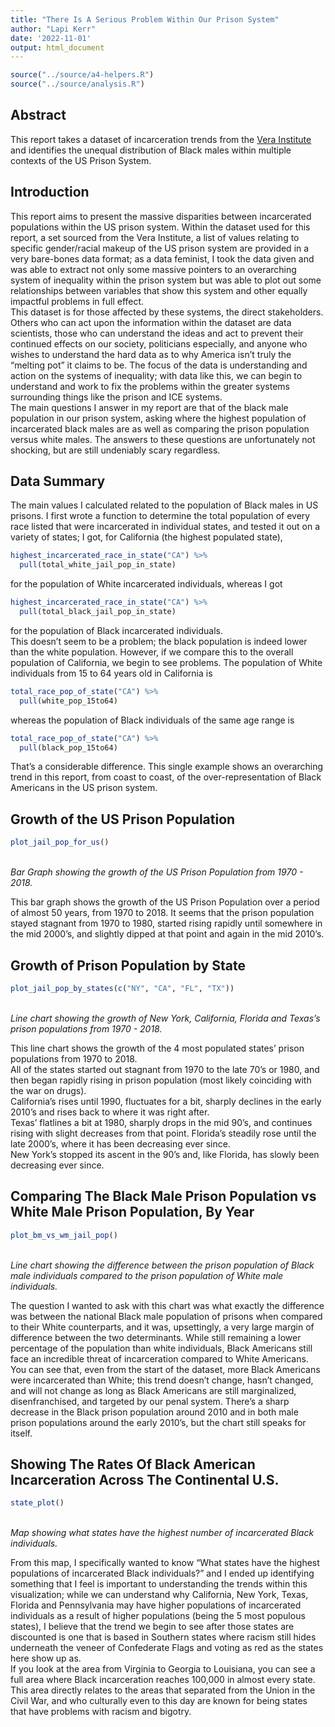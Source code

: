 ```yaml
---
title: "There Is A Serious Problem Within Our Prison System"
author: "Lapi Kerr"
date: '2022-11-01'
output: html_document
---
```


```r
source("../source/a4-helpers.R")
source("../source/analysis.R")
```

## Abstract 
This report takes a dataset of incarceration trends from the [Vera Institute](https://www.vera.org/) and identifies the unequal distribution of Black males within multiple contexts of the US Prison System.

## Introduction 
This report aims to present the massive disparities between incarcerated populations within the US prison system. Within the dataset used for this report, a set sourced from the Vera Institute, a list of values relating to specific gender/racial makeup of the US prison system are provided in a very bare-bones data format; as a data feminist, I took the data given and was able to extract not only some massive pointers to an overarching system of inequality within the prison system but was able to plot out some relationships between variables that show this system and other equally impactful problems in full effect.  <br />
This dataset is for those affected by these systems, the direct stakeholders. Others who can act upon the information within the dataset are data scientists, those who can understand the ideas and act to prevent their continued effects on our society, politicians especially, and anyone who wishes to understand the hard data as to why America isn't truly the "melting pot" it claims to be. The focus of the data is understanding and action on the systems of inequality; with data like this, we can begin to understand and work to fix the problems within the greater systems surrounding things like the prison and ICE systems.  <br />
The main questions I answer in my report are that of the black male population in our prison system, asking where the highest population of incarcerated black males are as well as comparing the prison population versus white males. The answers to these questions are unfortunately not shocking, but are still undeniably scary regardless.

## Data Summary 
The main values I calculated related to the population of Black males in US prisons. I first wrote a function to determine the total population of every race listed that were incarcerated in individual states, and tested it out on a variety of states; I got, for California (the highest populated state),  <br />
```r
highest_incarcerated_race_in_state("CA") %>%
  pull(total_white_jail_pop_in_state)
```
for the population of White incarcerated individuals, whereas I got  <br />
```r
highest_incarcerated_race_in_state("CA") %>%
  pull(total_black_jail_pop_in_state)
```
for the population of Black incarcerated individuals.  <br />
This doesn't seem to be a problem; the black population is indeed lower than the white population. However, if we compare this to the overall population of California, we begin to see problems.
The population of White individuals from 15 to 64 years old in California is <br />
```r
total_race_pop_of_state("CA") %>%
  pull(white_pop_15to64)
```
whereas the population of Black individuals of the same age range is <br />
```r
total_race_pop_of_state("CA") %>%
  pull(black_pop_15to64)
```
That's a considerable difference. This single example shows an overarching trend in this report, from coast to coast, of the over-representation of Black Americans in the US prison system. <br />

## Growth of the US Prison Population
```r
plot_jail_pop_for_us()
```
<br /> _Bar Graph showing the growth of the US Prison Population from 1970 - 2018._

This bar graph shows the growth of the US Prison Population over a period of almost 50 years, from 1970 to 2018. It seems that the prison population stayed stagnant from 1970 to 1980, started rising rapidly until somewhere in the mid 2000's, and slightly dipped at that point and again in the mid 2010's. 

## Growth of Prison Population by State
```r
plot_jail_pop_by_states(c("NY", "CA", "FL", "TX"))
```
<br /> _Line chart showing the growth of New York, California, Florida and Texas's prison populations from 1970 - 2018._

This line chart shows the growth of the 4 most populated states' prison populations from 1970 to 2018. <br />
All of the states started out stagnant from 1970 to the late 70's or 1980, and then began rapidly rising in prison population (most likely coinciding with the war on drugs). <br />
California's rises until 1990, fluctuates for a bit, sharply declines in the early 2010's and rises back to where it was right after. <br />
Texas' flatlines a bit at 1980, sharply drops in the mid 90's, and continues rising with slight decreases from that point.
Florida's steadily rose until the late 2000's, where it has been decreasing ever since. <br />
New York's stopped its ascent in the 90's and, like Florida, has slowly been decreasing ever since.

## Comparing The Black Male Prison Population vs White Male Prison Population, By Year
```r
plot_bm_vs_wm_jail_pop()
```
<br /> _Line chart showing the difference between the prison population of Black male individuals compared to the prison population of White male individuals._

The question I wanted to ask with this chart was what exactly the difference was between the national Black male population of prisons when compared to their White counterparts, and it was, upsettingly, a very large margin of difference between the two determinants. While still remaining a lower percentage of the population than white individuals, Black Americans still face an incredible threat of incarceration compared to White Americans. <br />
You can see that, even from the start of the dataset, more Black Americans were incarcerated than White; this trend doesn't change, hasn't changed, and will not change as long as Black Americans are still marginalized, disenfranchised, and targeted by our penal system. There's a sharp decrease in the Black prison population around 2010 and in both male prison populations around the early 2010's, but the chart still speaks for itself.

## Showing The Rates Of Black American Incarceration Across The Continental U.S.
```r
state_plot()
```
<br /> _Map showing what states have the highest number of incarcerated Black individuals._

From this map, I specifically wanted to know "What states have the highest populations of incarcerated Black individuals?" and I ended up identifying something that I feel is important to understanding the trends within this visualization; while we can understand why California, New York, Texas, Florida and Pennsylvania may have higher populations of incarcerated individuals as a result of higher populations (being the 5 most populous states), I believe that the trend we begin to see after those states are discounted is one that is based in Southern states where racism still hides underneath the veneer of Confederate Flags and voting as red as the states here show up as. <br />
If you look at the area from Virginia to Georgia to Louisiana, you can see a full area where Black incarceration reaches 100,000 in almost every state. This area directly relates to the areas that separated from the Union in the Civil War, and who culturally even to this day are known for being states that have problems with racism and bigotry.
